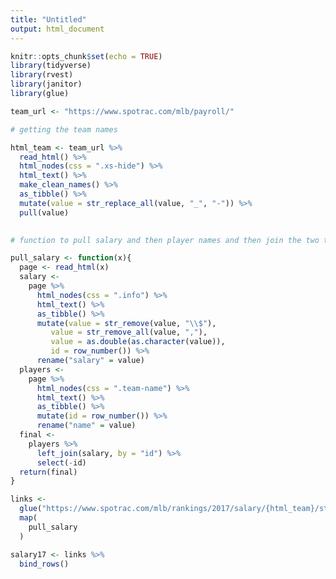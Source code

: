 ```yaml
---
title: "Untitled"
output: html_document
---
```


```r
knitr::opts_chunk$set(echo = TRUE)
library(tidyverse)
library(rvest)
library(janitor)
library(glue)
```

```r

team_url <- "https://www.spotrac.com/mlb/payroll/"

# getting the team names

html_team <- team_url %>%
  read_html() %>%
  html_nodes(css = ".xs-hide") %>%
  html_text() %>%
  make_clean_names() %>%
  as_tibble() %>%
  mutate(value = str_replace_all(value, "_", "-")) %>%
  pull(value)
  

```


```r
# function to pull salary and then player names and then join the two together

pull_salary <- function(x){
  page <- read_html(x)
  salary <- 
    page %>%
      html_nodes(css = ".info") %>%
      html_text() %>%
      as_tibble() %>%
      mutate(value = str_remove(value, "\\$"),
         value = str_remove_all(value, ","),
         value = as.double(as.character(value)),
         id = row_number()) %>%
      rename("salary" = value)
  players <- 
    page %>%
      html_nodes(css = ".team-name") %>%
      html_text() %>%
      as_tibble() %>%
      mutate(id = row_number()) %>%
      rename("name" = value)
  final <- 
    players %>%
      left_join(salary, by = "id") %>%
      select(-id)
  return(final)
}
```


```r

links <- 
  glue("https://www.spotrac.com/mlb/rankings/2017/salary/{html_team}/starting-pitcher/") %>%
  map(
    pull_salary
  )

salary17 <- links %>%
  bind_rows() 

```
























